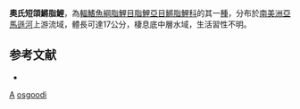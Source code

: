 {{Speciesbox
| taxon = Copeina osgoodi
| binomial_authority = [[Eigenmann|Eigenmann]], 1922
| status = NE
| status_system = IUCN3.1
}}
'''奧氏短頜鱂脂鯉'''，為[[輻鰭魚綱|輻鰭魚綱]][[脂鯉目|脂鯉目]][[脂鯉亞目|脂鯉亞目]][[鱂脂鯉科|鱂脂鯉科]]的其一[[種|種]]，分布於[[南美洲|南美洲]][[亞馬遜河|亞馬遜河]]上游流域，體長可達17公分，棲息底中層水域，生活習性不明。

==参考文献==
{{refbegin}}
*{{FishBase_species|genus=Copeina|species=osgoodi |year=2013|month=10}}
{{refend}}

{{Taxonbar}}
[[Category:1922年描述的鱼类|A]]
[[Category:短頜鱂脂鯉屬|osgoodi]]